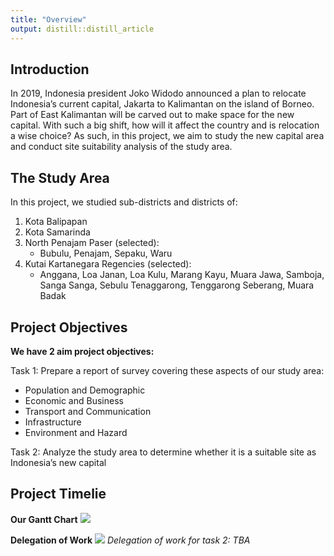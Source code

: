 ```yaml
---
title: "Overview"
output: distill::distill_article
---
```

## Introduction 
In 2019, Indonesia president Joko Widodo announced a plan to relocate Indonesia's current capital, Jakarta to Kalimantan on the island of Borneo. Part of East Kalimantan will be carved out to make space for the new capital. With such a big shift, how will it affect the country and is relocation a wise choice? As such, in this project, we aim to study the new capital area and conduct site suitability analysis of the study area. 

## The Study Area
In this project, we studied sub-districts and districts of: 

1. Kota Balipapan
2. Kota Samarinda
3. North Penajam Paser (selected):
    * Bubulu, Penajam, Sepaku, Waru
4. Kutai Kartanegara Regencies (selected):
    * Anggana, Loa Janan, Loa Kulu, Marang Kayu, Muara Jawa, Samboja, Sanga Sanga, Sebulu Tenaggarong, Tenggarong Seberang, Muara Badak

## Project Objectives
**We have 2 aim project objectives:**

Task 1: Prepare a report of survey covering these aspects of our study area:

   * Population and Demographic
   * Economic and Business
   * Transport and Communication
   * Infrastructure
   * Environment and Hazard
   
Task 2: Analyze the study area to determine whether it is a suitable site as Indonesia's new capital

## Project Timelie
**Our Gantt Chart**
![](img/project timeline.png)

**Delegation of Work**
![](img/delegationofwork1.png)
*Delegation of work for task 2: TBA*

